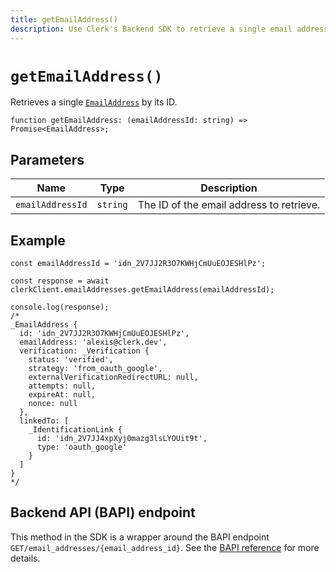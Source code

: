 ```yaml
---
title: getEmailAddress()
description: Use Clerk's Backend SDK to retrieve a single email address by its ID.
---
```


# `getEmailAddress()`

Retrieves a single [`EmailAddress`](/docs/references/javascript/email-address/email-address) by its ID.

```tsx
function getEmailAddress: (emailAddressId: string) => Promise<EmailAddress>;
```

## Parameters

| Name | Type | Description |
| --- | --- | --- |
| `emailAddressId` | `string` | The ID of the email address to retrieve. |

## Example

```tsx
const emailAddressId = 'idn_2V7JJ2R3O7KWHjCmUuEOJESHlPz';

const response = await clerkClient.emailAddresses.getEmailAddress(emailAddressId);

console.log(response);
/*
_EmailAddress {
  id: 'idn_2V7JJ2R3O7KWHjCmUuEOJESHlPz',
  emailAddress: 'alexis@clerk.dev',
  verification: _Verification {
    status: 'verified',
    strategy: 'from_oauth_google',
    externalVerificationRedirectURL: null,
    attempts: null,
    expireAt: null,
    nonce: null
  },
  linkedTo: [
    _IdentificationLink {
      id: 'idn_2V7JJ4xpXyj0mazg3lsLYOUit9t',
      type: 'oauth_google'
    }
  ]
}
*/
```

## Backend API (BAPI) endpoint

This method in the SDK is a wrapper around the BAPI endpoint `GET/email_addresses/{email_address_id}`. See the [BAPI reference](https://clerk.com/docs/reference/backend-api/tag/Email-Addresses#operation/GetEmailAddress) for more details.
